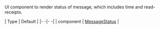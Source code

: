 UI component to render status of message, which includes time and read-receipts.

| Type | Default |
|- -|- -|
| component | [MessageStatus](/reactnative/ui-components/message-status) |
